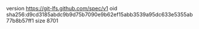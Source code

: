 version https://git-lfs.github.com/spec/v1
oid sha256:d9cd3185abdc9b9d75b7090e9b62ef15abb3539a95dc633e5355ab77b8b57ff1
size 8701
